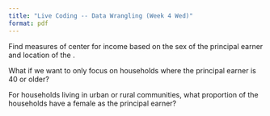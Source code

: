```yaml
---
title: "Live Coding -- Data Wrangling (Week 4 Wed)"
format: pdf
---
```


Find measures of center for income based on the sex of the principal earner and location of the .

What if we want to only focus on households where the principal earner is 40 or older?

For households living in urban or rural communities, what proportion of the households have a female as the principal earner?

